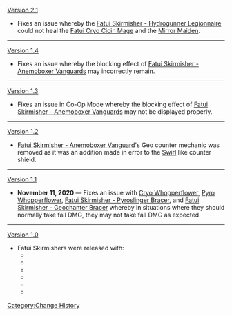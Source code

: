 [[Version 2.1]]
* Fixes an issue whereby the [[Fatui Skirmisher - Hydrogunner Legionnaire]] could not heal the [[Fatui Cryo Cicin Mage]] and the [[Mirror Maiden]].
----
[[Version 1.4]]
* Fixes an issue whereby the blocking effect of [[Fatui Skirmisher - Anemoboxer Vanguard]]s may incorrectly remain.
----
[[Version 1.3]]
* Fixes an issue in Co-Op Mode whereby the blocking effect of [[Fatui Skirmisher - Anemoboxer Vanguard]]s may not be displayed properly.
----
[[Version 1.2]]
* [[Fatui Skirmisher - Anemoboxer Vanguard]]'s Geo counter mechanic was removed as it was an addition made in error to the [[Swirl]] like counter shield.
----
[[Version 1.1]]
* '''November 11, 2020''' &mdash; Fixes an issue with [[Cryo Whopperflower]], [[Pyro Whopperflower]], [[Fatui Skirmisher - Pyroslinger Bracer]], and [[Fatui Skirmisher - Geochanter Bracer]] whereby in situations where they should normally take fall DMG, they may not take fall DMG as expected.
----
[[Version 1.0]]
* Fatui Skirmishers were released with:
** {{Enemy|Fatui Skirmisher - Pyroslinger Bracer}}
** {{Enemy|Fatui Skirmisher - Hydrogunner Legionnaire}}
** {{Enemy|Fatui Skirmisher - Anemoboxer Vanguard}}
** {{Enemy|Fatui Skirmisher - Electrohammer Vanguard}}
** {{Enemy|Fatui Skirmisher - Cryogunner Legionnaire}}
** {{Enemy|Fatui Skirmisher - Geochanter Bracer}}
<noinclude>[[Category:Change History]]</noinclude>